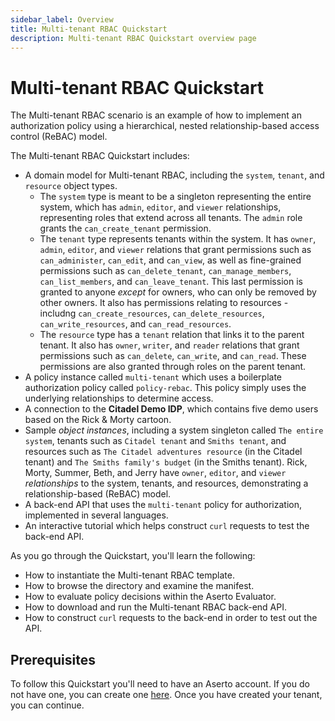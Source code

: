 ```yaml
---
sidebar_label: Overview
title: Multi-tenant RBAC Quickstart
description: Multi-tenant RBAC Quickstart overview page
---
```


# Multi-tenant RBAC Quickstart

The Multi-tenant RBAC scenario is an example of how to implement an authorization policy using a hierarchical, nested relationship-based access control (ReBAC) model.

The Multi-tenant RBAC Quickstart includes:
* A domain model for Multi-tenant RBAC, including the `system`, `tenant`, and `resource` object types.
  * The `system` type is meant to be a singleton representing the entire system, which has `admin`, `editor`, and `viewer` relationships, representing roles that extend across all tenants. The `admin` role grants the `can_create_tenant` permission.
  * The `tenant` type represents tenants within the system. It has `owner`, `admin`, `editor`, and `viewer` relations that grant permissions such as `can_administer`, `can_edit`, and `can_view`, as well as fine-grained permissions such as `can_delete_tenant`, `can_manage_members`, `can_list_members`, and `can_leave_tenant`. This last permission is granted to anyone *except* for owners, who can only be removed by other owners. It also has permissions relating to resources - includng `can_create_resources`, `can_delete_resources`, `can_write_resources`, and `can_read_resources`.
  * The `resource` type has a `tenant` relation that links it to the parent tenant. It also has `owner`, `writer`, and `reader` relations that grant permissions such as `can_delete`, `can_write`, and `can_read`. These permissions are also granted through roles on the parent tenant.
* A policy instance called `multi-tenant` which uses a boilerplate authorization policy called `policy-rebac`. This policy simply uses the underlying relationships to determine access.
* A connection to the **Citadel Demo IDP**, which contains five demo users based on the Rick & Morty cartoon.
* Sample *object instances*, including a system singleton called `The entire system`, tenants such as `Citadel tenant` and `Smiths tenant`, and resources such as `The Citadel adventures resource` (in the Citadel tenant) and `The Smiths family's budget` (in the Smiths tenant). Rick, Morty, Summer, Beth, and Jerry have `owner`, `editor`, and `viewer` *relationships* to the system, tenants, and resources, demonstrating a relationship-based (ReBAC) model.
* A back-end API that uses the `multi-tenant` policy for authorization, implemented in several languages.
* An interactive tutorial which helps construct `curl` requests to test the back-end API.

As you go through the Quickstart, you'll learn the following:
* How to instantiate the Multi-tenant RBAC template.
* How to browse the directory and examine the manifest.
* How to evaluate policy decisions within the Aserto Evaluator.
* How to download and run the Multi-tenant RBAC back-end API.
* How to construct `curl` requests to the back-end in order to test out the API.

## Prerequisites
To follow this Quickstart you'll need to have an Aserto account. If you do not have one, you can create one [here](https://www.aserto.com/#signup). Once you have created your tenant, you can continue.
